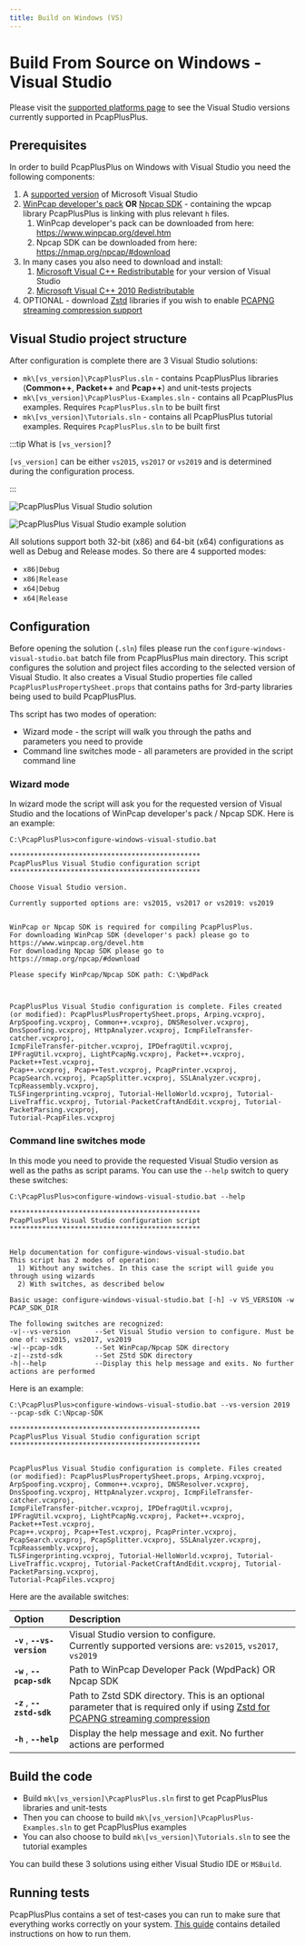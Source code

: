 ```yaml
---
title: Build on Windows (VS)
---
```


# Build From Source on Windows - Visual Studio

Please visit the [supported platforms page](../platforms) to see the Visual Studio versions currently supported in PcapPlusPlus.

## Prerequisites

In order to build PcapPlusPlus on Windows with Visual Studio you need the following components:

1. A [supported version](../platforms) of Microsoft Visual Studio
2. [WinPcap developer's pack](https://www.winpcap.org/devel.htm) **OR** [Npcap SDK](https://nmap.org/npcap/guide/npcap-devguide.html) - containing the wpcap library PcapPlusPlus is linking with plus relevant `h` files.
   1. WinPcap developer's pack can be downloaded from here: <https://www.winpcap.org/devel.htm>
   2. Npcap SDK can be downloaded from here: <https://nmap.org/npcap/#download>
3. In many cases you also need to download and install:
   1. [Microsoft Visual C++ Redistributable](https://support.microsoft.com/en-us/help/2977003/the-latest-supported-visual-c-downloads) for your version of Visual Studio
   2. [Microsoft Visual C++ 2010 Redistributable](https://www.microsoft.com/en-us/download/confirmation.aspx?id=14632)
4. OPTIONAL - download [Zstd](https://github.com/facebook/zstd/releases/latest) libraries if you wish to enable [PCAPNG streaming compression support](../features#readingwriting-pcapng-files-with-compression)

## Visual Studio project structure

After configuration is complete there are 3 Visual Studio solutions:

- `mk\[vs_version]\PcapPlusPlus.sln` - contains PcapPlusPlus libraries (**Common++**, **Packet++** and **Pcap++**) and unit-tests projects
- `mk\[vs_version]\PcapPlusPlus-Examples.sln` - contains all PcapPlusPlus examples. Requires `PcapPlusPlus.sln` to be built first
- `mk\[vs_version]\Tutorials.sln` - contains all PcapPlusPlus tutorial examples. Requires `PcapPlusPlus.sln` to be built first

:::tip What is `[vs_version]`?

`[vs_version]` can be either `vs2015`, `vs2017` or `vs2019` and is determined during the configuration process.

:::

![PcapPlusPlus Visual Studio solution](/img/install/vs2015pcpp.png)

![PcapPlusPlus Visual Studio example solution](/img/install/vs2015examples.png)

All solutions support both 32-bit (x86) and 64-bit (x64) configurations as well as Debug and Release modes. So there are 4 supported modes:

- `x86|Debug`
- `x86|Release`
- `x64|Debug`
- `x64|Release`

## Configuration

Before opening the solution (`.sln`) files please run the `configure-windows-visual-studio.bat` batch file from PcapPlusPlus main directory. This script configures the solution and project files according to the selected version of Visual Studio. It also creates a Visual Studio properties file called `PcapPlusPlusPropertySheet.props` that contains paths for 3rd-party libraries being used to build PcapPlusPlus.

Ths script has two modes of operation:

- Wizard mode - the script will walk you through the paths and parameters you need to provide
- Command line switches mode - all parameters are provided in the script command line

### Wizard mode

In wizard mode the script will ask you for the requested version of Visual Studio and the locations of WinPcap developer's pack / Npcap SDK. Here is an example:

```text
C:\PcapPlusPlus>configure-windows-visual-studio.bat

***********************************************
PcapPlusPlus Visual Studio configuration script
***********************************************

Choose Visual Studio version.

Currently supported options are: vs2015, vs2017 or vs2019: vs2019


WinPcap or Npcap SDK is required for compiling PcapPlusPlus.
For downloading WinPcap SDK (developer's pack) please go to https://www.winpcap.org/devel.htm
For downloading Npcap SDK please go to https://nmap.org/npcap/#download

Please specify WinPcap/Npcap SDK path: C:\WpdPack



PcapPlusPlus Visual Studio configuration is complete. Files created (or modified): PcapPlusPlusPropertySheet.props, Arping.vcxproj,
ArpSpoofing.vcxproj, Common++.vcxproj, DNSResolver.vcxproj, DnsSpoofing.vcxproj, HttpAnalyzer.vcxproj, IcmpFileTransfer-catcher.vcxproj,
IcmpFileTransfer-pitcher.vcxproj, IPDefragUtil.vcxproj, IPFragUtil.vcxproj, LightPcapNg.vcxproj, Packet++.vcxproj, Packet++Test.vcxproj,
Pcap++.vcxproj, Pcap++Test.vcxproj, PcapPrinter.vcxproj, PcapSearch.vcxproj, PcapSplitter.vcxproj, SSLAnalyzer.vcxproj, TcpReassembly.vcxproj,
TLSFingerprinting.vcxproj, Tutorial-HelloWorld.vcxproj, Tutorial-LiveTraffic.vcxproj, Tutorial-PacketCraftAndEdit.vcxproj, Tutorial-PacketParsing.vcxproj,
Tutorial-PcapFiles.vcxproj
```

### Command line switches mode

In this mode you need to provide the requested Visual Studio version as well as the paths as script params. You can use the `--help` switch to query these switches:

```text
C:\PcapPlusPlus>configure-windows-visual-studio.bat --help

***********************************************
PcapPlusPlus Visual Studio configuration script
***********************************************


Help documentation for configure-windows-visual-studio.bat
This script has 2 modes of operation:
  1) Without any switches. In this case the script will guide you through using wizards
  2) With switches, as described below

Basic usage: configure-windows-visual-studio.bat [-h] -v VS_VERSION -w PCAP_SDK_DIR

The following switches are recognized:
-v|--vs-version      --Set Visual Studio version to configure. Must be one of: vs2015, vs2017, vs2019
-w|--pcap-sdk        --Set WinPcap/Npcap SDK directory
-z|--zstd-sdk        --Set ZStd SDK directory
-h|--help            --Display this help message and exits. No further actions are performed
```

Here is an example:

```shell
C:\PcapPlusPlus>configure-windows-visual-studio.bat --vs-version 2019 --pcap-sdk C:\Npcap-SDK

***********************************************
PcapPlusPlus Visual Studio configuration script
***********************************************


PcapPlusPlus Visual Studio configuration is complete. Files created (or modified): PcapPlusPlusPropertySheet.props, Arping.vcxproj,
ArpSpoofing.vcxproj, Common++.vcxproj, DNSResolver.vcxproj, DnsSpoofing.vcxproj, HttpAnalyzer.vcxproj, IcmpFileTransfer-catcher.vcxproj,
IcmpFileTransfer-pitcher.vcxproj, IPDefragUtil.vcxproj, IPFragUtil.vcxproj, LightPcapNg.vcxproj, Packet++.vcxproj, Packet++Test.vcxproj,
Pcap++.vcxproj, Pcap++Test.vcxproj, PcapPrinter.vcxproj, PcapSearch.vcxproj, PcapSplitter.vcxproj, SSLAnalyzer.vcxproj, TcpReassembly.vcxproj,
TLSFingerprinting.vcxproj, Tutorial-HelloWorld.vcxproj, Tutorial-LiveTraffic.vcxproj, Tutorial-PacketCraftAndEdit.vcxproj, Tutorial-PacketParsing.vcxproj,
Tutorial-PcapFiles.vcxproj
```

Here are the available switches:

| Option                        | Description                                                                                                                                                                                |
| :---------------------------- | :----------------------------------------------------------------------------------------------------------------------------------------------------------------------------------------- |
| **`-v`** , **`--vs-version`** | Visual Studio version to configure.<br/>Currently supported versions are: `vs2015`, `vs2017`, `vs2019`                                                                                     |
| **`-w`** , **`--pcap-sdk`**   | Path to WinPcap Developer Pack (WpdPack) OR Npcap SDK                                                                                                                                      |
| **`-z`** , **`--zstd-sdk`**   | Path to Zstd SDK directory. This is an optional parameter that is required only if using [Zstd for PCAPNG streaming compression](../features#readingwriting-pcapng-files-with-compression) |
| **`-h`** , **`--help`**       | Display the help message and exit. No further actions are performed                                                                                                                        |

## Build the code

- Build `mk\[vs_version]\PcapPlusPlus.sln` first to get PcapPlusPlus libraries and unit-tests
- Then you can choose to build `mk\[vs_version]\PcapPlusPlus-Examples.sln` to get PcapPlusPlus examples
- You can also choose to build `mk\[vs_version]\Tutorials.sln` to see the tutorial examples

You can build these 3 solutions using either Visual Studio IDE or `MSBuild`.

## Running tests

PcapPlusPlus contains a set of test-cases you can run to make sure that everything works correctly on your system. [This guide](../tests) contains detailed instructions on how to run them.
